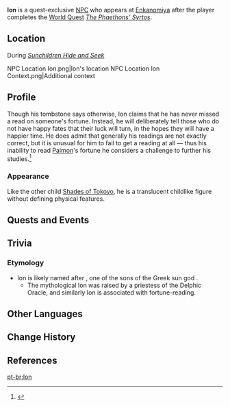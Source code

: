 {{Character Infobox
|type             = Quest NPC
|deceased         = Past
|image            = NPC Ion.png
|realname         = 
|region           = Inazuma
|location         = Inazuma
|affiliation      = Enkanomiya
|affiliation2     = Sunchildren
|affiliation3     = Shades of Tokoyo
|title            = 
}}
'''Ion''' is a quest-exclusive [[NPC]] who appears at [[Enkanomiya]] after the player completes the [[World Quest]] ''[[The Phaethons' Syrtos]]''.

==Location==
;During ''[[Sunchildren Hide and Seek]]''
<gallery>
NPC Location Ion.png|Ion's location
NPC Location Ion Context.png|Additional context
</gallery>

==Profile==
{{Quote|Here lies Ion no Mikoto, versed in fortune-telling and sigil-signs, but who often predicted falsely, never errant only when reading the span of his own years.|The Royal Tomb of Ion}}

Though his tombstone says otherwise, Ion claims that he has never missed a read on someone's fortune. Instead, he will deliberately tell those who do not have happy fates that their luck will turn, in the hopes they will have a happier time. He does admit that generally his readings are not exactly correct, but it is unusual for him to fail to get a reading at all &mdash; thus his inability to read [[Paimon]]'s fortune he considers a challenge to further his studies.<ref name="hide and seek">{{Ref/HEO|Sunchildren Hide and Seek}}</ref>

===Appearance===
Like the other child [[Shades of Tokoyo]], he is a translucent childlike figure without defining physical features.

==Quests and Events==
{{Quests and Events}}

==Trivia==
===Etymology===
*Ion is likely named after {{w|Ion (mythology)|Ion}}, one of the sons of the Greek sun god {{w|Apollo}}.
**The mythological Ion was raised by a priestess of the Delphic Oracle, and similarly Ion is associated with fortune-reading.

==Other Languages==
{{Other Languages
|default_hidden = 1
|en      = Ion
|zhs     = 伊恩
|zhs_rm  = Yī'ēn
|zht     = 伊恩
|zht_rm  = Yī'ēn
|ja      = 伊恩
|ja_rm   = Ion
|ko      = 이온
|ko_rm   = I'on
|es      = Ion
|fr      = Ion
|ru      = Ион
|th      = Ion
|vi      = Ion
|de      = Ion
|id      = Ion
|pt      = Ion
|tr      = Ion
|it      = Ion
}}

==Change History==
{{Change History|2.4}}

==References==
{{Reflist}}

[[pt-br:Ion]]